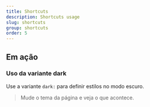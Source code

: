 ```yaml
---
title: Shortcuts
description: Shortcuts usage
slug: shortcuts
group: shortcuts
order: 5
---
```


## Em ação

### Uso da variante dark

Use a variante `dark:` para definir estilos no modo escuro.

> Mude o tema da página e veja o que acontece.
